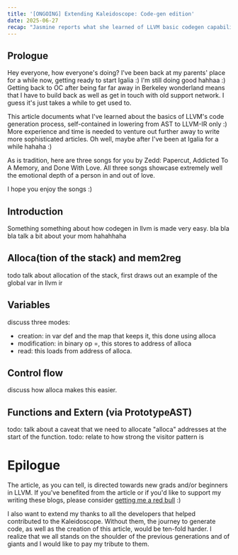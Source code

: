 ```yaml
---
title: '[ONGOING] Extending Kaleidoscope: Code-gen edition'
date: 2025-06-27
recap: "Jasmine reports what she learned of LLVM basic codegen capabilities"
---
```



## Prologue
Hey everyone, how everyone's doing? I've been back at my parents' place for a while now, getting ready to start Igalia :)
I'm still doing good hahhaa :) Getting back to OC after being far far away in Berkeley wonderland means that I have to build back
as well as get in touch with old support network. I guess it's just takes a while to get used to.

This article documents what I've learned about the basics of LLVM's code generation process, self-contained in lowering from AST to LLVM-IR only :) More experience and time is needed to venture out further away to write more sophisticated articles. Oh well, maybe after I've been at Igalia for a while hahaha :)

As is tradition, here are three songs for you by Zedd: Papercut, Addicted To A Memory, and Done With Love. All three songs showcase extremely well the emotional depth of a person in and out of love.

I hope you enjoy the songs :)


## Introduction

Something something about how codegen in llvm is made very easy. bla bla bla talk a bit about your mom hahahhaha

## Alloca(tion of the stack) and mem2reg

todo talk about allocation of the stack, first draws out an example of the global var in llvm ir


## Variables

discuss three modes:
- creation: in var def and the map that keeps it, this done using alloca
- modification: in binary op =, this stores to address of alloca
- read: this loads from address of alloca.
## Control flow

discuss how alloca makes this easier.

## Functions and Extern (via PrototypeAST)

todo: talk about a caveat that we need to allocate "alloca" addresses at the start of the function.
todo: relate to how strong the visitor pattern is

# Epilogue

The article, as you can tell, is directed towards new grads and/or beginners in LLVM. If you've benefited from the article
or if you'd like to support my writing these blogs, please consider [getting me a red bull]() :)

I also want to extend my thanks to all the developers that helped contributed to the
Kaleidoscope. Without them, the journey to generate code, as well as the creation of this article, would be
ten-fold harder. I realize that we all stands on the shoulder of the previous generations and of giants and I would like to pay my tribute to them.


